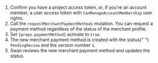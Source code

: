 <span>
  <ol>
    <li>
      Confirm you have a project access token, or, if you're an account member,
      a user access token with <code>CanManageAccountMembership</code> user
      rights.
    </li>
    <li>
      Call the <code>requestMerchantPaymentMethods</code> mutation. You can
      request a payment method regardless of the status of the merchant profile.
    </li>
    <li>
      Set <code>{props.paymentMethod}</code> activate to <code>true</code>.
    </li>
    <li>
      The new merchant payment method is created with the status{" "}
      <code>PendingReview</code> and the version number <code>1</code>.
    </li>
    <li>
      Swan reviews the new merchant payment method and updates the status.
    </li>
  </ol>
</span>
